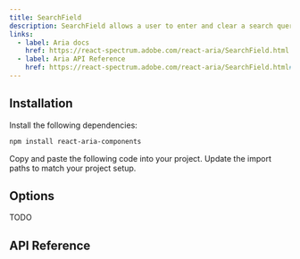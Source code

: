 ```yaml
---
title: SearchField
description: SearchField allows a user to enter and clear a search query.
links:
  - label: Aria docs
    href: https://react-spectrum.adobe.com/react-aria/SearchField.html
  - label: Aria API Reference
    href: https://react-spectrum.adobe.com/react-aria/SearchField.html#props
---
```


<ComponentPreview
  name="demos/components/core/search-field/default"
  className="max-w-[250px]"
/>

## Installation

<Steps>
  <Step>Install the following dependencies:</Step>

```bash
npm install react-aria-components
```

  <Step>Copy and paste the following code into your project.</Step>
  <ComponentSource name="components/core/default/search-field" />
  <Step>Update the import paths to match your project setup.</Step>
</Steps>

## Options

TODO

## API Reference
